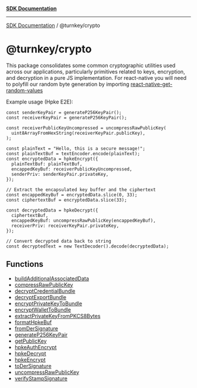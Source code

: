 [**SDK Documentation**](../../README.mdx)

***

[SDK Documentation](../../packages.mdx) / @turnkey/crypto

# @turnkey/crypto

This package consolidates some common cryptographic utilities used across our applications, particularly primitives related to keys, encryption, and decryption in a pure JS implementation. For react-native you will need to polyfill our random byte generation by importing [react-native-get-random-values](https://www.npmjs.com/package/react-native-get-random-values)

Example usage (Hpke E2E):

```
const senderKeyPair = generateP256KeyPair();
const receiverKeyPair = generateP256KeyPair();

const receiverPublicKeyUncompressed = uncompressRawPublicKey(
  uint8ArrayFromHexString(receiverKeyPair.publicKey),
);

const plainText = "Hello, this is a secure message!";
const plainTextBuf = textEncoder.encode(plainText);
const encryptedData = hpkeEncrypt({
  plainTextBuf: plainTextBuf,
  encappedKeyBuf: receiverPublicKeyUncompressed,
  senderPriv: senderKeyPair.privateKey,
});

// Extract the encapsulated key buffer and the ciphertext
const encappedKeyBuf = encryptedData.slice(0, 33);
const ciphertextBuf = encryptedData.slice(33);

const decryptedData = hpkeDecrypt({
  ciphertextBuf,
  encappedKeyBuf: uncompressRawPublicKey(encappedKeyBuf),
  receiverPriv: receiverKeyPair.privateKey,
});

// Convert decrypted data back to string
const decryptedText = new TextDecoder().decode(decryptedData);
```

## Functions

- [buildAdditionalAssociatedData](functions/buildAdditionalAssociatedData.mdx)
- [compressRawPublicKey](functions/compressRawPublicKey.mdx)
- [decryptCredentialBundle](functions/decryptCredentialBundle.mdx)
- [decryptExportBundle](functions/decryptExportBundle.mdx)
- [encryptPrivateKeyToBundle](functions/encryptPrivateKeyToBundle.mdx)
- [encryptWalletToBundle](functions/encryptWalletToBundle.mdx)
- [extractPrivateKeyFromPKCS8Bytes](functions/extractPrivateKeyFromPKCS8Bytes.mdx)
- [formatHpkeBuf](functions/formatHpkeBuf.mdx)
- [fromDerSignature](functions/fromDerSignature.mdx)
- [generateP256KeyPair](functions/generateP256KeyPair.mdx)
- [getPublicKey](functions/getPublicKey.mdx)
- [hpkeAuthEncrypt](functions/hpkeAuthEncrypt.mdx)
- [hpkeDecrypt](functions/hpkeDecrypt.mdx)
- [hpkeEncrypt](functions/hpkeEncrypt.mdx)
- [toDerSignature](functions/toDerSignature.mdx)
- [uncompressRawPublicKey](functions/uncompressRawPublicKey.mdx)
- [verifyStampSignature](functions/verifyStampSignature.mdx)
